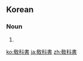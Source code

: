 {{also|教科書|教科书}}

==Korean==
{{ko-hanjatab}}

===Noun===
{{ko-noun|mr=kyogwasŏ|hangeul=교과서|y=kyōkwase}}

# {{hanja form of|교과서|[[textbook]]}}

[[ko:敎科書]]
[[ja:敎科書]]
[[zh:敎科書]]